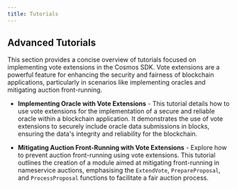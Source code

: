 ```yaml
---
title: Tutorials
---
```


## Advanced Tutorials

This section provides a concise overview of tutorials focused on implementing vote extensions in the Cosmos SDK. Vote extensions are a powerful feature for enhancing the security and fairness of blockchain applications, particularly in scenarios like implementing oracles and mitigating auction front-running.

* **Implementing Oracle with Vote Extensions** - This tutorial details how to use vote extensions for the implementation of a secure and reliable oracle within a blockchain application. It demonstrates the use of vote extensions to securely include oracle data submissions in blocks, ensuring the data's integrity and reliability for the blockchain.

* **Mitigating Auction Front-Running with Vote Extensions** - Explore how to prevent auction front-running using vote extensions. This tutorial outlines the creation of a module aimed at mitigating front-running in nameservice auctions, emphasising the `ExtendVote`, `PrepareProposal`, and `ProcessProposal` functions to facilitate a fair auction process.
